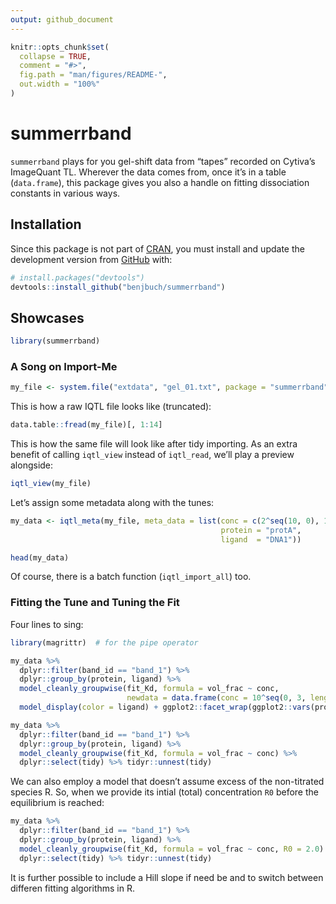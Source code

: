 ```yaml
---
output: github_document
---
```


<!-- README.md is generated from README.Rmd. Please edit that file -->

```r
knitr::opts_chunk$set(
  collapse = TRUE,
  comment = "#>",
  fig.path = "man/figures/README-",
  out.width = "100%"
)
```

# summerrband

<!-- badges: start -->
<!-- badges: end -->

`summerrband` plays for you gel-shift data from "tapes" recorded on Cytiva's 
ImageQuant TL. Wherever the data comes from, once it's in a table (`data.frame`), 
this package gives you also a handle on fitting dissociation constants in various
ways.

## Installation

Since this package is not part of [CRAN](https://CRAN.R-project.org), you must 
install and update the development version from [GitHub](https://github.com/) 
with:

``` r
# install.packages("devtools")
devtools::install_github("benjbuch/summerrband")
```

## Showcases

```r
library(summerrband)
```

### A Song on Import-Me

```r
my_file <- system.file("extdata", "gel_01.txt", package = "summerrband")
```

This is how a raw IQTL file looks like (truncated):

```r
data.table::fread(my_file)[, 1:14]
```

This is how the same file will look like after tidy importing. As an extra benefit
of calling `iqtl_view` instead of `iqtl_read`, we'll play a preview alongside:

```r
iqtl_view(my_file)
```

Let's assign some metadata along with the tunes:

```r
my_data <- iqtl_meta(my_file, meta_data = list(conc = c(2^seq(10, 0), 1),
                                               protein = "protA",
                                               ligand  = "DNA1"))

head(my_data)
```

Of course, there is a batch function (`iqtl_import_all`) too.

### Fitting the Tune and Tuning the Fit

Four lines to sing:

```r
library(magrittr)  # for the pipe operator

my_data %>% 
  dplyr::filter(band_id == "band_1") %>% 
  dplyr::group_by(protein, ligand) %>% 
  model_cleanly_groupwise(fit_Kd, formula = vol_frac ~ conc, 
                          newdata = data.frame(conc = 10^seq(0, 3, length.out = 100))) %>% 
  model_display(color = ligand) + ggplot2::facet_wrap(ggplot2::vars(protein))
```

```r
my_data %>% 
  dplyr::filter(band_id == "band_1") %>% 
  dplyr::group_by(protein, ligand) %>% 
  model_cleanly_groupwise(fit_Kd, formula = vol_frac ~ conc) %>% 
  dplyr::select(tidy) %>% tidyr::unnest(tidy)
```
We can also employ a model that doesn't assume excess of the non-titrated species 
R. So, when we provide its intial (total) concentration `R0` before the equilibrium 
is reached:

```r
my_data %>% 
  dplyr::filter(band_id == "band_1") %>% 
  dplyr::group_by(protein, ligand) %>% 
  model_cleanly_groupwise(fit_Kd, formula = vol_frac ~ conc, R0 = 2.0) %>% 
  dplyr::select(tidy) %>% tidyr::unnest(tidy)
```

It is further possible to include a Hill slope if need be and to switch between
differen fitting algorithms in R.
